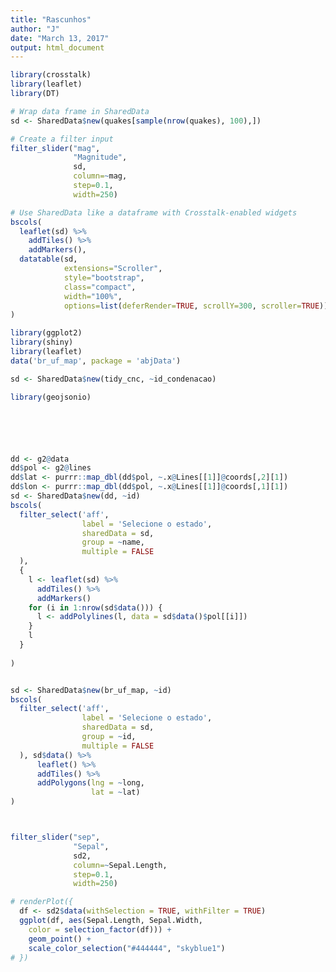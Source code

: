 ```yaml
---
title: "Rascunhos"
author: "J"
date: "March 13, 2017"
output: html_document
---
```


```r
library(crosstalk)
library(leaflet)
library(DT)

# Wrap data frame in SharedData
sd <- SharedData$new(quakes[sample(nrow(quakes), 100),])

# Create a filter input
filter_slider("mag", 
              "Magnitude", 
              sd, 
              column=~mag, 
              step=0.1, 
              width=250)

# Use SharedData like a dataframe with Crosstalk-enabled widgets
bscols(
  leaflet(sd) %>% 
    addTiles() %>% 
    addMarkers(),
  datatable(sd, 
            extensions="Scroller", 
            style="bootstrap", 
            class="compact", 
            width="100%",
            options=list(deferRender=TRUE, scrollY=300, scroller=TRUE))
)
```

```r
library(ggplot2)
library(shiny)
library(leaflet)
data('br_uf_map', package = 'abjData')

sd <- SharedData$new(tidy_cnc, ~id_condenacao)

library(geojsonio)






dd <- g2@data
dd$pol <- g2@lines
dd$lat <- purrr::map_dbl(dd$pol, ~.x@Lines[[1]]@coords[,2][1])
dd$lon <- purrr::map_dbl(dd$pol, ~.x@Lines[[1]]@coords[,1][1])
sd <- SharedData$new(dd, ~id)
bscols(
  filter_select('aff', 
                label = 'Selecione o estado', 
                sharedData = sd, 
                group = ~name,
                multiple = FALSE
  ), 
  {
    l <- leaflet(sd) %>% 
      addTiles() %>% 
      addMarkers()
    for (i in 1:nrow(sd$data())) {
      l <- addPolylines(l, data = sd$data()$pol[[i]])
    }
    l
  }
  
)


sd <- SharedData$new(br_uf_map, ~id)
bscols(
  filter_select('aff', 
                label = 'Selecione o estado', 
                sharedData = sd, 
                group = ~id,
                multiple = FALSE
  ), sd$data() %>% 
      leaflet() %>% 
      addTiles() %>% 
      addPolygons(lng = ~long, 
                  lat = ~lat)
)



filter_slider("sep", 
              "Sepal", 
              sd2, 
              column=~Sepal.Length, 
              step=0.1, 
              width=250)

# renderPlot({
  df <- sd2$data(withSelection = TRUE, withFilter = TRUE)
  ggplot(df, aes(Sepal.Length, Sepal.Width,
    color = selection_factor(df))) +
    geom_point() +
    scale_color_selection("#444444", "skyblue1")
# })
```
